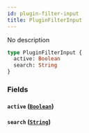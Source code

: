 ```yaml
---
id: plugin-filter-input
title: PluginFilterInput
---
```


No description

```graphql
type PluginFilterInput {
  active: Boolean
  search: String
}
```

### Fields

#### `active` ([`Boolean`](/developer/api-reference/scalars/boolean.mdx))

#### `search` ([`String`](/developer/api-reference/scalars/string.mdx))
